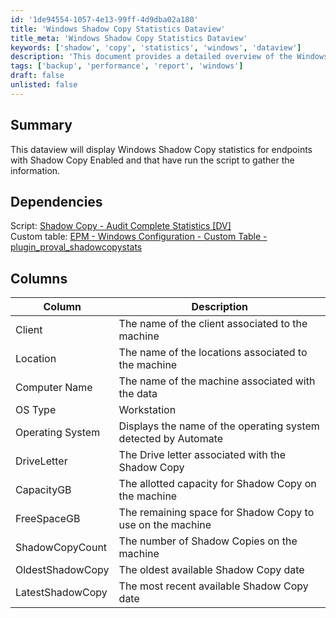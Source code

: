 ```yaml
---
id: '1de94554-1057-4e13-99ff-4d9dba02a180'
title: 'Windows Shadow Copy Statistics Dataview'
title_meta: 'Windows Shadow Copy Statistics Dataview'
keywords: ['shadow', 'copy', 'statistics', 'windows', 'dataview']
description: 'This document provides a detailed overview of the Windows Shadow Copy statistics dataview for endpoints with Shadow Copy enabled. It includes information on dependencies, columns, and descriptions of each data point collected from the machines.'
tags: ['backup', 'performance', 'report', 'windows']
draft: false
unlisted: false
---
```

## Summary

This dataview will display Windows Shadow Copy statistics for endpoints with Shadow Copy Enabled and that have run the script to gather the information.

## Dependencies

Script: [Shadow Copy - Audit Complete Statistics [DV]](https://proval.itglue.com/DOC-5078775-7751337)  
Custom table: [EPM - Windows Configuration - Custom Table - plugin_proval_shadowcopystats](https://proval.itglue.com/DOC-5078775-8157668)  

## Columns

| Column             | Description                                                        |
|--------------------|--------------------------------------------------------------------|
| Client             | The name of the client associated to the machine                   |
| Location           | The name of the locations associated to the machine                |
| Computer Name      | The name of the machine associated with the data                   |
| OS Type            | Workstation|Server - Indicates the Operating System type               |
| Operating System    | Displays the name of the operating system detected by Automate     |
| DriveLetter        | The Drive letter associated with the Shadow Copy                   |
| CapacityGB        | The allotted capacity for Shadow Copy on the machine                |
| FreeSpaceGB       | The remaining space for Shadow Copy to use on the machine          |
| ShadowCopyCount    | The number of Shadow Copies on the machine                          |
| OldestShadowCopy   | The oldest available Shadow Copy date                               |
| LatestShadowCopy   | The most recent available Shadow Copy date                          |













